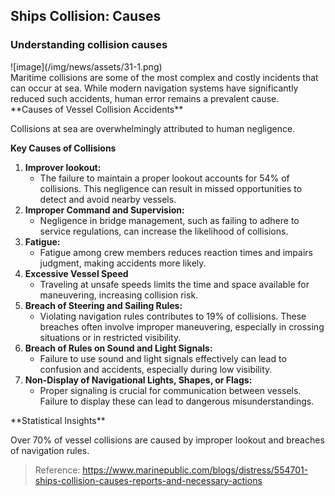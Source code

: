 ## Ships Collision: Causes

### Understanding collision causes

<div className="news-image img-size_2">
![image](/img/news/assets/31-1.png)
</div>

<div className='news-paragraph' style={{maxWidth: '1200px'}}>
Maritime collisions are some of the most complex and costly incidents that can occur at sea. While modern navigation systems have significantly reduced such accidents, human error remains a prevalent cause.
</div>

<div className='news-paragraph'>
**Causes of Vessel Collision Accidents**

Collisions at sea are overwhelmingly attributed to human negligence. 

**Key Causes of Collisions**
</div>

1. **Improver lookout:**
    - The failure to maintain a proper lookout accounts for 54% of collisions. This negligence can result in missed opportunities to detect and avoid nearby vessels.
2. **Improper Command and Supervision:**
    - Negligence in bridge management, such as failing to adhere to service regulations, can increase the likelihood of collisions.
3. **Fatigue:**
    - Fatigue among crew members reduces reaction times and impairs judgment, making accidents more likely.
4. **Excessive Vessel Speed**
    - Traveling at unsafe speeds limits the time and space available for maneuvering, increasing collision risk.
5. **Breach of Steering and Sailing Rules:**
    - Violating navigation rules contributes to 19% of collisions. These breaches often involve improper maneuvering, especially in crossing situations or in restricted visibility.
6. **Breach of Rules on Sound and Light Signals:**
    - Failure to use sound and light signals effectively can lead to confusion and accidents, especially during low visibility.  
7. **Non-Display of Navigational Lights, Shapes, or Flags:**
    - Proper signaling is crucial for communication between vessels. Failure to display these can lead to dangerous misunderstandings.

<div className='news-paragraph'>
**Statistical Insights**

Over 70% of vessel collisions are caused by improper lookout and breaches of navigation rules.
</div>



> Reference: https://www.marinepublic.com/blogs/distress/554701-ships-collision-causes-reports-and-necessary-actions